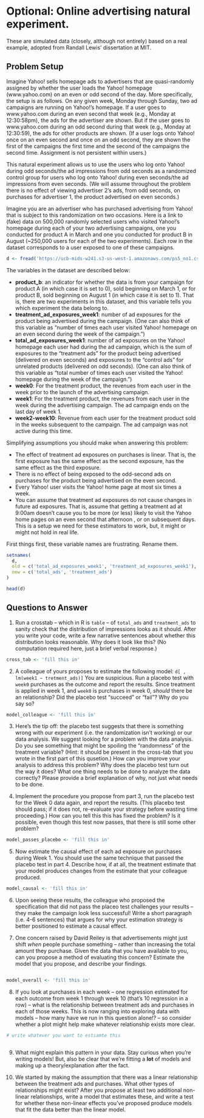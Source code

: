 # Optional: Online advertising natural experiment. 

These are simulated data (closely, although not entirely) based on a real example, adopted from Randall Lewis’ dissertation at MIT.

## Problem Setup 

Imagine Yahoo! sells homepage ads to advertisers that are quasi-randomly assigned by whether the user loads the Yahoo! homepage (www.yahoo.com) on an even or odd second of the day. More specifically, the setup is as follows. On any given week, Monday through Sunday, two ad campaigns are running on Yahoo!’s homepage. If a user goes to www.yahoo.com during an even second that week (e.g., Monday at 12:30:58pm), the ads for the advertiser are shown. But if the user goes to www.yahoo.com during an odd second during that week (e.g., Monday at 12:30:59), the ads for other products are shown. (If a user logs onto Yahoo! once on an even second and once on an odd second, they are shown the first of the campaigns the first time and the second of the campaigns the second time. Assignment is not persistent within users.)

This natural experiment allows us to use the users who log onto Yahoo! during odd seconds/the ad impressions from odd seconds as a randomized control group for users who log onto Yahoo! during even seconds/the ad impressions from even seconds. (We will assume throughout the problem there is no effect of viewing advertiser 2’s ads, from odd seconds, on purchases for advertiser 1, the product advertised on even seconds.)

Imagine you are an advertiser who has purchased advertising from Yahoo! that is subject to this randomization on two occasions. Here is a link to (fake) data on 500,000 randomly selected users who visited Yahoo!’s homepage during each of your two advertising campaigns, one you conducted for product A in March and one you conducted for product B in August (~250,000 users for each of the two experiments). Each row in the dataset corresponds to a user exposed to one of these campaigns.

```r
d <- fread('https://ucb-mids-w241.s3-us-west-1.amazonaws.com/ps5_no1.csv')
```

The variables in the dataset are described below:

  - **product_b**: an indicator for whether the data is from your campaign for product A (in which case it is set to 0), sold beginning on March 1, or for product B, sold beginning on August 1 (in which case it is set to 1). That is, there are two experiments in this dataset, and this variable tells you which experiment the data belong to.
  - **treatment_ad_exposures_week1**: number of ad exposures for the product being advertised during the campaign. (One can also think of this variable as “number of times each user visited Yahoo! homepage on an even second during the week of the campaign.”)
  - **total_ad_exposures_week1**: number of ad exposures on the Yahoo! homepage each user had during the ad campaign, which is the sum of exposures to the “treatment ads” for the product being advertised (delivered on even seconds) and exposures to the “control ads” for unrelated products (delivered on odd seconds). (One can also think of this variable as “total number of times each user visited the Yahoo! homepage during the week of the campaign.”)
  - **week0**: For the treatment product, the revenues from each user in the week prior to the launch of the advertising campaign.
  - **week1**: For the treatment product, the revenues from each user in the week during the advertising campaign. The ad campaign ends on the last day of week 1.
  - **week2-week10**: Revenue from each user for the treatment product sold in the weeks subsequent to the campaign. The ad campaign was not active during this time.
  
  

Simplifying assumptions you should make when answering this problem:

  - The effect of treatment ad exposures on purchases is linear. That is, the first exposure has the same effect as the second exposure, has the same effect as the third exposure. 
  - There is no effect of being exposed to the odd-second ads on purchases for the product being advertised on the even second.
  - Every Yahoo! user visits the Yahoo! home page at most six times a week.
  - You can assume that treatment ad exposures do not cause changes in future ad exposures.  That is, assume that getting a treatment ad at 9:00am doesn’t cause you to be more (or less) likely to visit the Yahoo home pages on an even second that afternoon , or on subsequent days. This is a setup we need for these estimators to work, but, it might or might not hold in real life. 

First things first, these variable names are frustrating. Rename them. 

```r
setnames(
  d, 
  old = c('total_ad_exposures_week1', 'treatment_ad_exposures_week1'), 
  new = c('total_ads', 'treatment_ads')
)
```

```r
head(d)
```


## Questions to Answer 

1. Run a crosstab -- which in R is `table` -- of `total_ads` and `treatment_ads` to sanity check that the distribution of impressions looks as it should. After you write your code, write a few narrative sentences about whether this distribution looks reasonable. Why does it look like this? (No computation required here, just a brief verbal response.)

```r
cross_tab <- 'fill this in'
```



2. A colleague of yours proposes to estimate the following model: `d[ , lm(week1 ~ tretment_ads)]` You are suspicious. Run a placebo test with `week0` purchases as the outcome and report the results. Since treatment is applied in week 1, and `week0` is purchases in week 0, *should* there be an relationship? Did the placebo test “succeed” or “fail”? Why do you say so?

```r
model_colleague <- 'fill this in'
```

3. Here's the tip off: the placebo test suggests that there is something wrong with our experiment (i.e. the randomization isn't working) or our data analysis. We suggest looking for a problem with the data analysis. Do you see something that might be spoiling the "randomness" of the treatment variable? (Hint: it should be present in the cross-tab that you wrote in the first part of this qusetion.) How can you improve your analysis to address this problem? Why does the placebo test turn out the way it does? What one thing needs to be done to analyze the data correctly? Please provide a brief explanation of why, not just what needs to be done. 


4. Implement the procedure you propose from part 3, run the placebo test for the Week 0 data again, and report the results. (This placebo test should pass; if it does not, re-evaluate your strategy before wasting time proceeding.) How can you tell this this has fixed the problem? Is it possible, even though this test now passes, that there is still some other problem? 

```r
model_passes_placebo <- 'fill this in'
```

5. Now estimate the causal effect of each ad exposure on purchases during Week 1. You should use the same technique that passed the placebo test in part 4. Describe how, if at all, the treatment estimate that your model produces changes from the estimate that your colleague produced.  

```r
model_causal <- 'fill this in'
```

6. Upon seeing these results, the colleague who proposed the specification that did not pass the placeo test challenges your results -- they make the campaign look less successful! Write a short paragraph (i.e. 4-6 sentences) that argues for why your estimation strategy is better positioned to estimate a causal effect. 



7. One concern raised by David Reiley is that advertisements might just shift *when* people purchase something -- rather than increasing the total amount they purchase. Given the data that you have available to you, can you propose a method of evaluating this concern? Estimate the model that you propose, and describe your findings. 

> 

```r

```

```r
model_overall <- 'fill this in'
```

8. If you look at purchases in each week -- one regression estimated for each outcome from week 1 through week 10 (that's 10 regression in a row) -- what is the relationship between treatment ads and purchases in each of those weeks. This is now ranging into exploring data with models -- how many have we run in this question alone!? -- so consider whether a plot might help make whatever relationship exists more clear. 

```r
# write whatever you want to estiamte this
```

```r

```

9. What might explain this pattern in your data. Stay curious when you're writing models! But, also be clear that we're fitting a **lot** of models and making up a theory/explanation after the fact. 

>

10. We started by making the assumption that there was a linear relationship between the treatment ads and purchases. What other types of relationships might exist? After you propose at least two additional non-linear relationships, write a model that estimates these, and write a test for whether these non-linear effects you've proposed produce models that fit the data better than the linear model.  

```r

```
